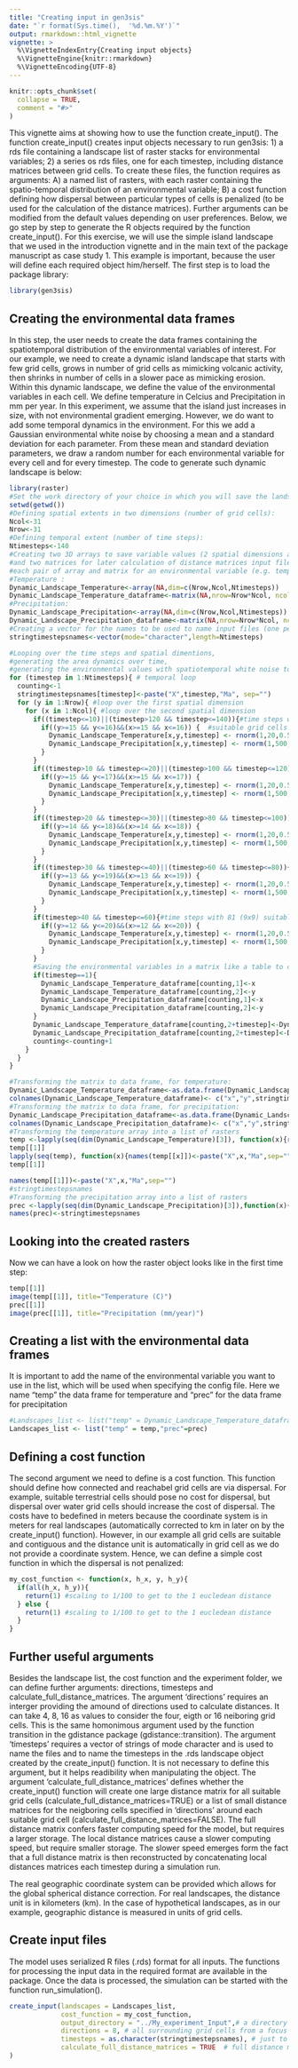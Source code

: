 ```yaml
---
title: "Creating input in gen3sis"
date: "`r format(Sys.time(),  '%d.%m.%Y')`"
output: rmarkdown::html_vignette
vignette: >
  %\VignetteIndexEntry{Creating input objects}
  %\VignetteEngine{knitr::rmarkdown}
  %\VignetteEncoding{UTF-8}
---
```


```r
knitr::opts_chunk$set(
  collapse = TRUE,
  comment = "#>"
)
```

This vignette aims at showing how to use the function create_input(). The function create_input() creates input objects necessary to run gen3sis: 1) a rds file containing a landscape list of raster stacks for environmental variables; 2) a series os rds files, one for each timestep, including distance matrices between grid cells. To create these files, the function requires as arguments: A) a named list of rasters, with each raster containing the spatio-temporal distribution of an environmental variable; B) a cost function defining how dispersal between particular types of cells is penalized (to be used for the calculation of the distance matrices). Further arguments can be modified from the default values depending on user preferences. Below, we go step by step to generate the R objects required by the function create_input(). For this exercise, we will use the simple island landscape that we used in the introduction vignette and in the main text of the package manuscript as case study 1. This example is important, because the user will define each required object him/herself.
The first step is to load the package library:

```r
library(gen3sis)
```

## Creating the environmental data frames
In this step, the user needs to create the data frames containing the spatiotemporal distribution of the environmental variables of interest. For our example, we need to create a dynamic island landscape that starts with few grid cells, grows in number of grid cells as mimicking volcanic activity, then shrinks in number of cells in a slower pace as mimicking erosion. Within this dynamic landscape, we define the value of the environmental variables in each cell. We define temperature in Celcius and Precipitation in mm per year. In this experiment, we assume that the island just increases in size, with not environmental gradient emerging. However, we do want to add some temporal dynamics in the environment. For this we add a Gaussian environmental white noise by choosing a mean and a standard deviation for each parameter. From these mean and standard deviation parameters, we draw a random number for each environmental variable for every cell and for every timestep.
The code to generate such dynamic landscape is below:

```r
library(raster)
#Set the work directory of your choice in which you will save the landscape files
setwd(getwd())
#Defining spatial extents in two dimensions (number of grid cells):
Ncol<-31
Nrow<-31
#Defining temporal extent (number of time steps):
Ntimesteps<-140
#Creating two 3D arrays to save variable values (2 spatial dimensions and 1 temporal dimension) for landscape input file
#and two matrices for later calculation of distance matrices input files
#each pair of array and matrix for an environmental variable (e.g. temperature and precipitation):
#Temperature :
Dynamic_Landscape_Temperature<-array(NA,dim=c(Nrow,Ncol,Ntimesteps))
Dynamic_Landscape_Temperature_dataframe<-matrix(NA,nrow=Nrow*Ncol, ncol=length(c(Ncol,Nrow))+Ntimesteps)
#Precipitation:
Dynamic_Landscape_Precipitation<-array(NA,dim=c(Nrow,Ncol,Ntimesteps))
Dynamic_Landscape_Precipitation_dataframe<-matrix(NA,nrow=Nrow*Ncol, ncol=length(c(Ncol,Nrow))+Ntimesteps)
#Creating a vector for the names to be used to name input files (one per time step) 
stringtimestepsnames<-vector(mode="character",length=Ntimesteps)

#Looping over the time steps and spatial dimentions,
#generating the area dynamics over time,
#generating the environmental values with spatiotemporal white noise to be saved in the landscape arrays:
for (timestep in 1:Ntimesteps){ # temporal loop
  counting<-1
  stringtimestepsnames[timestep]<-paste("X",timestep,"Ma", sep="")
  for (y in 1:Nrow){ #loop over the first spatial dimension
    for (x in 1:Ncol){ #loop over the second spatial dimension
      if((timestep<=10)||(timestep>120 && timestep<=140)){#time steps with only four (2x2) suitable grid cells
        if((y>=15 && y<=16)&&(x>=15 && x<=16)) {  #suitable grid cells
          Dynamic_Landscape_Temperature[x,y,timestep] <- rnorm(1,20,0.5) #temperature: environmental white noise in space and time of 20 C average +- 0.5 C standard deviation
          Dynamic_Landscape_Precipitation[x,y,timestep] <- rnorm(1,500,50) #precipitation: environmental white noise in space and time of 500 mm/year average +- 50 mm/year standard deviation
        }
      }
      if((timestep>10 && timestep<=20)||(timestep>100 && timestep<=120)){#time steps with nine (3x3) suitable grid cells
        if((y>=15 && y<=17)&&(x>=15 && x<=17)) {
          Dynamic_Landscape_Temperature[x,y,timestep] <- rnorm(1,20,0.5) 
          Dynamic_Landscape_Precipitation[x,y,timestep] <- rnorm(1,500,50)
        }
      }
      if((timestep>20 && timestep<=30)||(timestep>80 && timestep<=100)){#time steps with 25 (5x5) suitable grid cells
        if((y>=14 && y<=18)&&(x>=14 && x<=18)) {
          Dynamic_Landscape_Temperature[x,y,timestep] <- rnorm(1,20,0.5) 
          Dynamic_Landscape_Precipitation[x,y,timestep] <- rnorm(1,500,50) 
        }
      }
      if((timestep>30 && timestep<=40)||(timestep>60 && timestep<=80)){#time steps with 49 (7x7) suitable grid cells
        if((y>=13 && y<=19)&&(x>=13 && x<=19)) {
          Dynamic_Landscape_Temperature[x,y,timestep] <- rnorm(1,20,0.5)
          Dynamic_Landscape_Precipitation[x,y,timestep] <- rnorm(1,500,50)
        }
      }
      if(timestep>40 && timestep<=60){#time steps with 81 (9x9) suitable grid cells
        if((y>=12 && y<=20)&&(x>=12 && x<=20)) {
          Dynamic_Landscape_Temperature[x,y,timestep] <- rnorm(1,20,0.5)
          Dynamic_Landscape_Precipitation[x,y,timestep] <- rnorm(1,500,50)  
        }
      }
      #Saving the environmental variables in a matrix like a table to create data frames below the loop
      if(timestep==1){
        Dynamic_Landscape_Temperature_dataframe[counting,1]<-x
        Dynamic_Landscape_Temperature_dataframe[counting,2]<-y
        Dynamic_Landscape_Precipitation_dataframe[counting,1]<-x
        Dynamic_Landscape_Precipitation_dataframe[counting,2]<-y
      }
      Dynamic_Landscape_Temperature_dataframe[counting,2+timestep]<-Dynamic_Landscape_Temperature[x,y,timestep]
      Dynamic_Landscape_Precipitation_dataframe[counting,2+timestep]<-Dynamic_Landscape_Precipitation[x,y,timestep]
      counting<-counting+1
    }
  }
}

#Transforming the matrix to data frame, for temperature:
Dynamic_Landscape_Temperature_dataframe<-as.data.frame(Dynamic_Landscape_Temperature_dataframe)
colnames(Dynamic_Landscape_Temperature_dataframe)<- c("x","y",stringtimestepsnames)
#Transforming the matrix to data frame, for precipitation:
Dynamic_Landscape_Precipitation_dataframe<-as.data.frame(Dynamic_Landscape_Precipitation_dataframe)
colnames(Dynamic_Landscape_Precipitation_dataframe)<- c("x","y",stringtimestepsnames)
#Transforming the temperature array into a list of rasters
temp <-lapply(seq(dim(Dynamic_Landscape_Temperature)[3]), function(x){raster(Dynamic_Landscape_Temperature[ , , x], xmn = 0.5, xmx = 31.5, ymn = 0.5, ymx = 31.5)}) #,varname=paste("X",x,"Ma",sep="")
temp[[1]]
lapply(seq(temp), function(x){names(temp[[x]])<-paste("X",x,"Ma",sep="")})
temp[[1]]

names(temp[[1]])<-paste("X",x,"Ma",sep="")
#stringtimestepsnames
#Transforming the precipitation array into a list of rasters
prec <-lapply(seq(dim(Dynamic_Landscape_Precipitation)[3]),function(x){raster(Dynamic_Landscape_Precipitation[ , , x], xmn = 0.5, xmx = 31.5, ymn = 0.5, ymx = 31.5)})
names(prec)<-stringtimestepsnames
```
## Looking into the created rasters
Now we can have a look on how the raster object looks like in the first time step:
```r
temp[[1]]
image(temp[[1]], title="Temperature (C)")
prec[[1]]
image(prec[[1]], title="Precipitation (mm/year)")
```

## Creating a list with the environmental data frames
It is important to add the name of the environmental variable you want to use in the list, which will be used when specifying the config file. Here we name "temp" the data frame for temperature and "prec" for the data frame for precipitation
```r
#Landscapes_list <- list("temp" = Dynamic_Landscape_Temperature_dataframe,"prec"=Dynamic_Landscape_Precipitation_dataframe) 
Landscapes_list <- list("temp" = temp,"prec"=prec) 
```
## Defining a cost function 
The second argument we need to define is a cost function. This function should define how connected and reachabel grid cells are via dispersal. For example, suitable terrestrial cells should pose no cost for dispersal, but dispersal over water grid cells should increase the cost of dispersal. The costs have to bedefined in meters because the coordinate system is in meters for real landscapes (automatically corrected to km in later on by the create_input() function). However, in our example all grid cells are suitable and contiguous and the distance unit is automatically in grid cell as we do not provide a coordinate system. Hence, we can define a simple cost function in which the dispersal is not penalized: 

```r
my_cost_function <- function(x, h_x, y, h_y){
  if(all(h_x, h_y)){
    return(1) #scaling to 1/100 to get to the 1 eucledean distance
  } else {
    return(1) #scaling to 1/100 to get to the 1 eucledean distance
  }
}
```

## Further useful arguments
Besides the landscape list, the cost function and the experiment folder, we can define further arguments: directions, timesteps and calculate_full_distance_matrices. 
The argument 'directions' requires an interger providing the amound of directions used to calculate distances. It can take 4, 8, 16 as values to consider the four, eigth or 16 neiboring grid cells. This is the same homonimous argument used by the function transition in the gdistance package (gdistance::transition). 
The argument 'timesteps' requires a vector of strings of mode character and is used to name the files and to name the timesteps in the .rds landscape object created by the create_input() function. It is not necessary to define this argument, but it helps readibility when manipulating the object. 
The argument 'calculate_full_distance_matrices' defines whether the create_input() function will create one large distance matrix for all suitable grid cells (calculate_full_distance_matrices=TRUE) or a list of small distance matrices for the neigboring cells specified in 'directions' around each suitable grid cell (calculate_full_distance_matrices=FALSE). The full distance matrix confers faster computing speed for the model, but requires a larger storage. The local distance matrices cause a slower computing speed, but require smaller storage. The slower speed emerges form the fact that a full distance matrix is then reconstructed by concatenating local distances matrices each timestep during a simulation run. 

The real geographic coordinate system can be provided which allows for the global spherical distance correction. For real landscapes, the distance unit is in kilometers (km). In the case of hypothetical landscapes, as in our example, geographic distance is measured in units of grid cells.

## Create input files 

The model uses serialized R files (.rds) format for all inputs. The functions for processing the input data in the required format are available in the package. Once the data is processed, the simulation can be started with the function run_simulation().

```r
create_input(landscapes = Landscapes_list,
             cost_function = my_cost_function,
             output_directory = "../My_experiment_Input",# a directory name to save the files in
             directions = 8, # all surrounding grid cells from a focus cell
             timesteps = as.character(stringtimestepsnames), # just to name the files
             calculate_full_distance_matrices = TRUE  # full distance matrix
)
```
